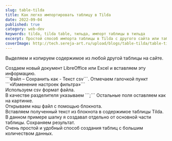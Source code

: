 ```yaml
---
slug: table-tilda
title: Как легко импортировать таблицу в Tilda
date: 2022-09-04
published: true
category: web-dev
keywords: tilda, tilda table, тильда, импорт таблицы в тильда
excerpt: Простой способ импорта таблицы в Tilda с другого сайта или таблицы Excell.
coverImage: http://tech.sereja-art.ru/upload/blogs/table-tilda/table-tilda-preview.jpg
---
```


Выделяем и копируем содержимое из любой другой таблицы на сайте.
<Figcaption src="http://tech.sereja-art.ru/upload/blogs/table-tilda/table-tilda.png" alt="" />
Создаем новый документ LibreOffice или Excel и вставляем эту информацию.
<Figcaption src="http://tech.sereja-art.ru/upload/blogs/table-tilda/table-tilda-2.png" alt="" />
```Файл – Cохранить как - Текст csv```. Отмечаем галочкой пункт ```«Изменение настроек фильтра»```
<Figcaption src="http://tech.sereja-art.ru/upload/blogs/table-tilda/table-tilda-3.png" alt="" />
Используем csv формат файла.
<Figcaption src="http://tech.sereja-art.ru/upload/blogs/table-tilda/table-tilda-4.png" alt="" />
В качестве разделителя указываем ```;``` Остальные поля оставляем как на картинке.
<Figcaption src="http://tech.sereja-art.ru/upload/blogs/table-tilda/table-tilda-5.png" alt="" />
<Figcaption src="http://tech.sereja-art.ru/upload/blogs/table-tilda/table-tilda-6.png" alt="" />
Открываем наш файл с помощью блокнота.
<Figcaption src="http://tech.sereja-art.ru/upload/blogs/table-tilda/table-tilda-7.png" alt="" />
Вставляем полученный текст из блокнота в содержимое таблицы Tilda. В данном примере шапку я создавал отдельно от основной части таблицы. Сохраняем результат.
<Figcaption src="http://tech.sereja-art.ru/upload/blogs/table-tilda/table-tilda-8.png" alt="" />
<Figcaption src="http://tech.sereja-art.ru/upload/blogs/table-tilda/table-tilda-9.png" alt="" />
Очень простой и удобный способ создания таблиц с большим количеством данных.
